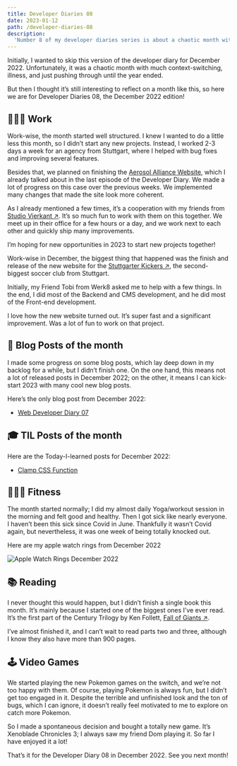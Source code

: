 ```yaml
---
title: Developer Diaries 08
date: 2023-01-12
path: /developer-diaries-08
description:
  'Number 8 of my developer diaries series is about a chaotic month with the release of one of the biggest projects, context-switching and illness'
---
```


Initially, I wanted to skip this version of the developer diary for December 2022. Unfortunately, it was a chaotic month with much context-switching, illness, and just pushing through until the year ended.

But then I thought it’s still interesting to reflect on a month like this, so here we are for Developer Diaries 08, the December 2022 edition!

## 👨🏻‍💻 Work

Work-wise, the month started well structured. I knew I wanted to do a little less this month, so I didn’t start any new projects. Instead, I worked 2-3 days a week for an agency from Stuttgart, where I helped with bug fixes and improving several features.

Besides that, we planned on finishing the [Aerosol Alliance Website](https://aerosolalliance.com/), which I already talked about in the last episode of the Developer Diary. We made a lot of progress on this case over the previous weeks. We implemented many changes that made the site look more coherent.

As I already mentioned a few times, it’s a cooperation with my friends from <a href="https://studiovierkant.de/" target="_blank">Studio Vierkant &#8599;</a>. It’s so much fun to work with them on this together. We meet up in their office for a few hours or a day, and we work next to each other and quickly ship many improvements.

I’m hoping for new opportunities in 2023 to start new projects together!

Work-wise in December, the biggest thing that happened was the finish and release of the new website for the <a href="https://www.stuttgarter-kickers.de/" target="_blank">Stuttgarter Kickers &#8599;</a>, the second-biggest soccer club from Stuttgart.

Initially, my Friend Tobi from Werk8 asked me to help with a few things. In the end, I did most of the Backend and CMS development, and he did most of the Front-end development.

I love how the new website turned out. It’s super fast and a significant improvement. Was a lot of fun to work on that project.

## 📝 Blog Posts of the month

I made some progress on some blog posts, which lay deep down in my backlog for a while, but I didn’t finish one. On the one hand, this means not a lot of released posts in December 2022; on the other, it means I can kick-start 2023 with many cool new blog posts.

Here’s the only blog post from December 2022:

- [Web Developer Diary 07](/blog/developer-diaries-07/)

## 🎓 TIL Posts of the month

Here are the Today-I-learned posts for December 2022:

- [Clamp CSS Function](/today-i-learned/clamp-css-function/)

## 🏋🏻‍♀️ Fitness

The month started normally; I did my almost daily Yoga/workout session in the morning and felt good and healthy. Then I got sick like nearly everyone. I haven’t been this sick since Covid in June. Thankfully it wasn’t Covid again, but nevertheless, it was one week of being totally knocked out.

Here are my apple watch rings from December 2022

![Apple Watch Rings December 2022](/images/apple-watch-rings-december-2022.webp)

## 📚 Reading

I never thought this would happen, but I didn’t finish a single book this month. It’s mainly because I started one of the biggest ones I’ve ever read. It’s the first part of the Century Trilogy by Ken Follett, <a href="https://www.goodreads.com/book/show/7315573-fall-of-giants" target="_blank">Fall of Giants &#8599;</a>. 

I’ve almost finished it, and I can’t wait to read parts two and three, although I know they also have more than 900 pages.

## 🕹 Video Games

We started playing the new Pokemon games on the switch, and we’re not too happy with them. Of course, playing Pokemon is always fun, but I didn’t get too engaged in it. Despite the terrible and unfinished look and the ton of bugs, which I can ignore, it doesn’t really feel motivated to me to explore on catch more Pokemon.

So I made a spontaneous decision and bought a totally new game. It’s Xenoblade Chronicles 3; I always saw my friend Dom playing it. So far I have enjoyed it a lot!

That’s it for the Developer Diary 08 in December 2022. See you next month!